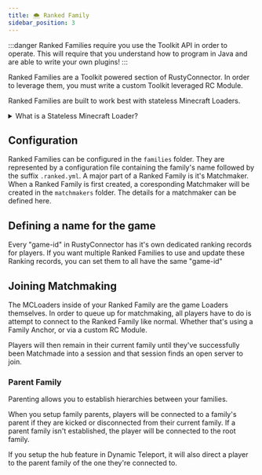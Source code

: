 ```yaml
---
title: 🌨️ Ranked Family
sidebar_position: 3
---
```


:::danger
Ranked Families require you use the <ToolkitTag>Toolkit API</ToolkitTag> in order to operate.
This will require that you understand how to program in Java and are able to write your own plugins!
:::

Ranked Families are a <ToolkitTag>Toolkit</ToolkitTag> powered section of RustyConnector.
In order to leverage them, you must write a custom Toolkit leveraged RC Module.

Ranked Families are built to work best with stateless <MCLoaderTag>Minecraft Loaders</MCLoaderTag>.

<details>
    <summary>What is a Stateless Minecraft Loader?</summary>
    <p>
        A stateless <MCLoaderTag>Minecraft Loader</MCLoaderTag> is a Loader which doesn't store it's own state.
        <br /><br />
        For example, if a player joins a Loader and places a block. That action will be forgotten next time the Loader restarts.
        Ideally, stateless Loaders wouldn't actually allow players to do anything that would attempt alter state (For example, by using <a href="https://enginehub.org/worldguard">WorldGuard</a> to prevent players from placing blocks).
        <br /><br />
        Examples of stateless Loaders would be Lobby, KitPVP, or Bedwars.
        <br /><br />
        The inverse of a stateless Loader is a stateful Loader; such as a Survival Loader, or Plots Loader.
    </p>
</details>

## Configuration
Ranked Families can be configured in the `families` folder. They are represented by a configuration file containing the family's name followed by the suffix `.ranked.yml`.
A major part of a Ranked Family is it's Matchmaker. When a Ranked Family is first created, a coresponding Matchmaker will be created in the `matchmakers` folder.
The details for a matchmaker can be defined here.

## Defining a name for the game
Every "game-id" in RustyConnector has it's own dedicated ranking records for players.
If you want multiple Ranked Families to use and update these Ranking records, you can set them to all have the same "game-id"

## Joining Matchmaking
The MCLoaders inside of your Ranked Family are the game Loaders themselves.
In order to queue up for matchmaking, all players have to do is attempt to connect to the Ranked Family like normal.
Whether that's using a Family Anchor, or via a custom RC Module.

Players will then remain in their current family until they've successfully been Matchmade into a session and that session finds an open server to join.

### Parent Family
Parenting allows you to establish hierarchies between your families.

When you setup family parents, players will be connected to a family's parent if they are kicked or disconnected from their current family.
If a parent family isn't established, the player will be connected to the root family.

If you setup the hub feature in Dynamic Teleport, it will also direct a player to the parent family of the one they're connected to. 

<Menu>
    <MenuItem href="../../toolkit/ranked_families" title="🏆 Matchmaker API" description="Read up on how to use the Toolkit Matchmaker API." />
    <MenuItem href="concepts/load_balancing" title="⤵️ Load Balancing" description="Read up more on Load Balancing in RC." />
    <MenuItem href="concepts/whitelist" title="👮 Whitelist" description="Read up more on Whitelists in RC." />
</Menu>